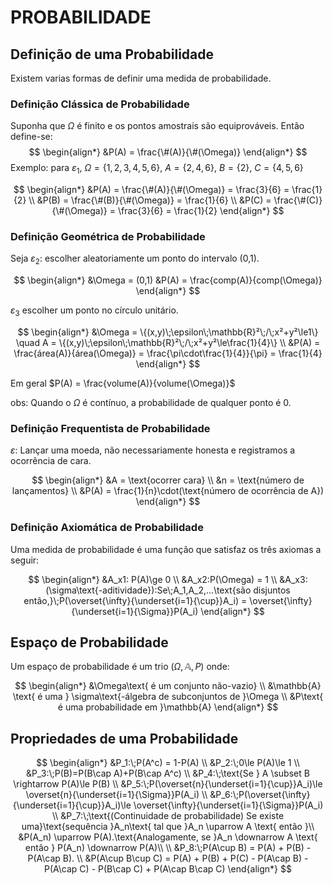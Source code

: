 # PROBABILIDADE

## Definição de uma Probabilidade

Existem varias formas de definir uma medida de probabilidade.

### Definição Clássica de Probabilidade

Suponha que $\Omega$ é finito e os pontos amostrais são equiprováveis.
Então define-se:
$$
\begin{align*}
&P(A) = \frac{\#(A)}{\#(\Omega)} 
\end{align*}
$$
Exemplo: para $\varepsilon_1$, $\Omega = \{1,2,3,4,5,6\}$, $A = \{2,4,6\}$, $B = \{2\}$, $C = \{4,5,6\}$  

$$
\begin{align*}
&P(A) = \frac{\#(A)}{\#(\Omega)} = \frac{3}{6} = \frac{1}{2} \\
&P(B) = \frac{\#(B)}{\#(\Omega)} = \frac{1}{6} \\
&P(C) = \frac{\#(C)}{\#(\Omega)} = \frac{3}{6} = \frac{1}{2}
\end{align*}
$$

### Definição Geométrica de Probabilidade

Seja $\varepsilon_2$: escolher aleatoriamente um ponto do intervalo (0,1).

$$
\begin{align*}
&\Omega = (0,1)
&P(A) = \frac{comp(A)}{comp(\Omega)}
\end{align*}
$$

$\varepsilon_3$ escolher um ponto no círculo unitário.

$$
\begin{align*}
&\Omega = \{(x,y)\;\epsilon\;\mathbb{R}²\;/\;x²+y²\le1\} \quad A = \{(x,y)\;\epsilon\;\mathbb{R}²\;/\;x²+y²\le\frac{1}{4}\} \\
&P(A) = \frac{área(A)}{área(\Omega)} = \frac{\pi\cdot\frac{1}{4}}{\pi} = \frac{1}{4} 
\end{align*}
$$

Em geral $P(A) = \frac{volume(A)}{volume(\Omega)}$

obs: Quando o $\Omega$ é contínuo, a probabilidade de qualquer ponto é 0.

### Definição Frequentista de Probabilidade

$\varepsilon$: Lançar uma moeda, não necessariamente honesta e registramos a ocorrência de cara.

$$
\begin{align*}
&A = \text{ocorrer cara} \\
&n = \text{número de lançamentos} \\
&P(A) = \frac{1}{n}\cdot(\text{número de ocorrência de A})
\end{align*}
$$

### Definição Axiomática de Probabilidade

Uma medida de probabilidade é uma função que satisfaz os três axiomas a seguir:

$$
\begin{align*}
&A_x1: P(A)\ge 0 \\
&A_x2:P(\Omega) = 1 \\
&A_x3:(\sigma\text{-aditividade}):Se\;A_1,A_2,...\text{são disjuntos então,}\;P(\overset{\infty}{\underset{i=1}{\cup}}A_i) = \overset{\infty}{\underset{i=1}{\Sigma}}P(A_i)
\end{align*}
$$

## Espaço de Probabilidade

Um espaço de probabilidade é um trio ($\Omega,\mathbb{A},P$) onde:

$$
\begin{align*}
&\Omega\text{ é um conjunto não-vazio} \\
&\mathbb{A} \text{ é uma } \sigma\text{-álgebra de subconjuntos de }\Omega \\
&P\text{ é uma probabilidade em }\mathbb{A}
\end{align*}
$$

## Propriedades de uma Probabilidade

$$
\begin{align*}
&P_1:\;P(A^c) = 1-P(A) \\
&P_2:\;0\le P(A)\le 1 \\
&P_3:\;P(B)=P(B\cap A)+P(B\cap A^c) \\
&P_4:\;\text{Se } A \subset B \rightarrow P(A)\le P(B) \\
&P_5:\;P(\overset{n}{\underset{i=1}{\cup}}A_i)\le \overset{n}{\underset{i=1}{\Sigma}}P(A_i) \\
&P_6:\;P(\overset{\infty}{\underset{i=1}{\cup}}A_i)\le \overset{\infty}{\underset{i=1}{\Sigma}}P(A_i) \\
&P_7:\;\text{(Continuidade de probabilidade) Se existe uma}\text{sequência }A_n\text{ tal que }A_n \uparrow A \text{ então }\\
&P(A_n) \uparrow P(A).\text{Analogamente, se }A_n \downarrow A \text{ entâo } P(A_n) \downarrow P(A)\\ \\
&P_8:\;P(A\cup B) = P(A) + P(B) - P(A\cap B). \\
&P(A\cup B\cup C) = P(A) + P(B) + P(C) - P(A\cap B) - P(A\cap C) - P(B\cap C) + P(A\cap B\cap C)
\end{align*}
$$

















